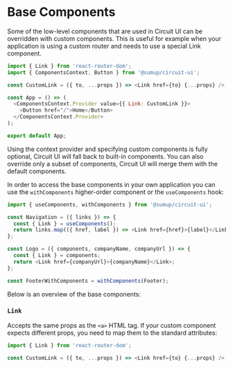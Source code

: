 
<Meta title="Features/Base Components" />

# Base Components

<Intro>
  Some of the low-level components that are used in Circuit UI can be overridden
  with custom components. This is useful for example when your application is
  using a custom router and needs to use a special Link component.
</Intro>

```javascript
import { Link } from 'react-router-dom';
import { ComponentsContext, Button } from '@sumup/circuit-ui';

const CustomLink = ({ to, ...props }) => <Link href={to} {...props} />;

const App = () => (
  <ComponentsContext.Provider value={{ Link: CustomLink }}>
    <Button href="/">Home</Button>
  </ComponentsContext.Provider>
);

export default App;
```

Using the context provider and specifying custom components is fully optional, Circuit UI will fall back to built-in components. You can also override only a subset of components, Circuit UI will merge them with the default components.

In order to access the base components in your own application you can use the `withComponents` higher-order component or the `useComponents` hook:

```javascript
import { useComponents, withComponents } from '@sumup/circuit-ui';

const Navigation = ({ links }) => {
  const { Link } = useComponents();
  return links.map(({ href, label }) => <Link href={href}>{label}</Link>);
};

const Logo = ({ components, companyName, companyUrl }) => {
  const { Link } = components;
  return <Link href={companyUrl}>{companyName}</Link>;
};

const FooterWithComponents = withComponents(Footer);
```

Below is an overview of the base components:

### `Link`

Accepts the same props as the `<a>` HTML tag. If your custom component expects different props, you need to map them to the standard attributes:

```javascript
import { Link } from 'react-router-dom';

const CustomLink = ({ to, ...props }) => <Link href={to} {...props} />;
```

